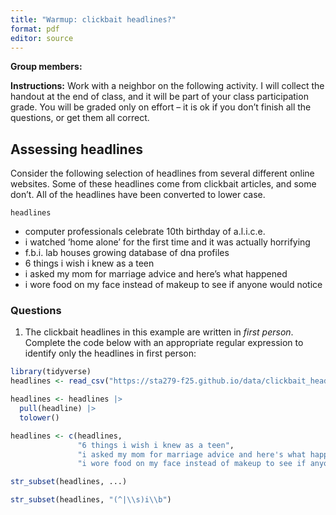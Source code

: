 ```yaml
---
title: "Warmup: clickbait headlines?"
format: pdf
editor: source
---
```


\vspace{-2.5cm}

**Group members:**

**Instructions:** Work with a neighbor on the following activity. I will collect the handout at the end of class, and it will be part of your class participation grade. You will be graded only on effort -- it is ok if you don't finish all the questions, or get them all correct.

## Assessing headlines

Consider the following selection of headlines from several different online websites. Some of these headlines come from clickbait articles, and some don't. All of the headlines have been converted to lower case.

```
headlines
```

* computer professionals celebrate 10th birthday of a.l.i.c.e.
* i watched 'home alone' for the first time and it was actually horrifying
* f.b.i. lab houses growing database of dna profiles
* 6 things i wish i knew as a teen
* i asked my mom for marriage advice and here's what happened
* i wore food on my face instead of makeup to see if anyone would notice

### Questions

1. The clickbait headlines in this example are written in *first person*. Complete the code below with an appropriate regular expression to identify only the headlines in first person:

```r
library(tidyverse)
headlines <- read_csv("https://sta279-f25.github.io/data/clickbait_headlines_small.csv")

headlines <- headlines |>
  pull(headline) |>
  tolower()

headlines <- c(headlines, 
               "6 things i wish i knew as a teen", 
               "i asked my mom for marriage advice and here's what happened",
               "i wore food on my face instead of makeup to see if anyone would notice")
```

```r
str_subset(headlines, ...)
```


```r
str_subset(headlines, "(^|\\s)i\\b")
```



